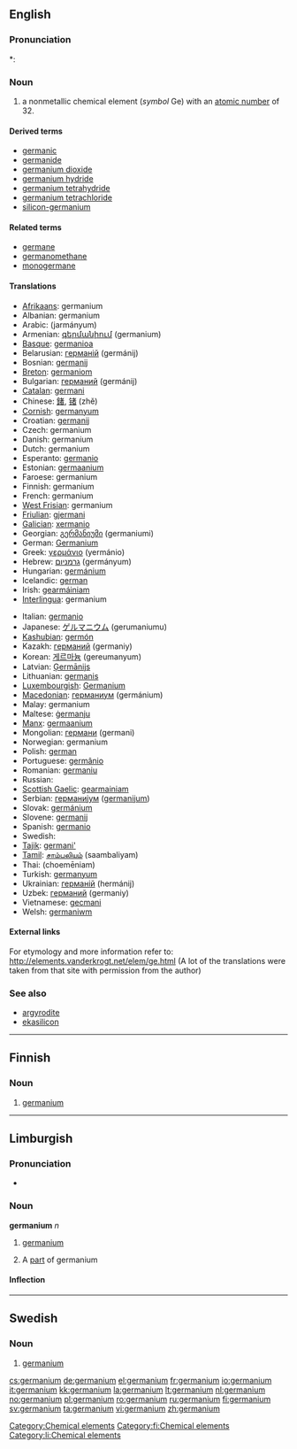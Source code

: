 ==English==
{{elements|Ge|gallium|Ga|arsenic|As}}

===Pronunciation===
*: {{rhymes|eɪniəm}}

===Noun===
{{en-noun|-}}
{{wikipedia}}

# a nonmetallic chemical element (''symbol'' Ge) with an [[atomic number]] of 32.

====Derived terms====
* [[germanic]]<!--sic-->
* [[germanide]]
* [[germanium dioxide]]
* [[germanium hydride]]
* [[germanium tetrahydride]]
* [[germanium tetrachloride]]
* [[silicon-germanium]]

====Related terms====
* [[germane]]<!--sic-->
* [[germanomethane]]
* [[monogermane]]

====Translations====
{{top}}
* [[Afrikaans]]: germanium
* Albanian: germanium
* Arabic: {{Arab|[[جرمانيوم]]}} (jarmányum) {{m}}
* Armenian: [[գերմանիում]] (germanium)
* [[Basque]]: [[germanioa]]
* Belarusian: [[германій]] (germánij) {{m}}
* Bosnian: [[germanij]]
* [[Breton]]: [[germaniom]]
* Bulgarian: [[германий]] (germánij) {{m}}
* [[Catalan]]: [[germani]]
* Chinese: [[鍺]], [[锗]] (zhě)
* [[Cornish]]: [[germanyum]]
* Croatian: [[germanij]]
* Czech: germanium
* Danish: germanium
* Dutch: germanium {{n}}
* Esperanto: [[germanio]]
* Estonian: [[germaanium]]
* Faroese: germanium
* Finnish: germanium
* French: germanium {{m}}
* [[West Frisian]]: germanium
* [[Friulian]]: [[gjermani]]
* [[Galician]]: [[xermanio]]
* Georgian: [[გერმანიუმი]] (germaniumi)
* German: [[Germanium]] {{n}}
* Greek: [[γερμάνιο]] (yermánio) {{n}}
* Hebrew: [[גרמניום]] (germányum)
* Hungarian: [[germánium]]
* Icelandic: [[german]]
* Irish: [[gearmáiniam]]
* [[Interlingua]]: germanium
{{mid}}
* Italian: [[germanio]] {{m}}
* Japanese: [[ゲルマニウム]] (gerumaniumu)
* [[Kashubian]]: [[germón]]
* Kazakh: [[германий]] (germaniy)
* Korean: [[게르마늄]] (gereumanyum)
* Latvian: [[Ģermānijs]]
* Lithuanian: [[germanis]]
* [[Luxembourgish]]: [[Germanium]]
* [[Macedonian]]: [[германиум]] (germánium) {{m}}
* Malay: germanium
* Maltese: [[ġermanju]]
* [[Manx]]: [[germaanium]]
* Mongolian: [[германи]] (germani)
* Norwegian: germanium
* Polish: [[german]] {{m}}
* Portuguese: [[germânio]] {{m}}
* Romanian: [[germaniu]] {{n}}
* Russian: {{t|ru|германий|tr=germánij|m}}
* [[Scottish Gaelic]]: [[gearmainiam]]
* Serbian: [[германиjум]] ([[germanijum]]) {{m}}
* Slovak: [[germánium]]
* Slovene: [[germanij]]
* Spanish: [[germanio]] {{m}}
* Swedish: {{t|sv|germanium|n}}
* [[Tajik]]: [[germani']]
* [[Tamil]]: [[சாம்பலியம்]] (saambaliyam)
* Thai: {{Thai|[[เจอร์เมเนียม]]}} (choemēniam)
* Turkish: [[germanyum]]
* Ukrainian: [[германій]] (hermánij) {{m}}
* Uzbek: [[германий]] (germaniy)
* Vietnamese: [[gecmani]]
* Welsh: [[germaniwm]]
{{bottom}}

====External links====
For etymology and more information refer to:
http://elements.vanderkrogt.net/elem/ge.html
(A lot of the translations were taken from that site with permission from the author)

===See also===
* [[argyrodite]]
* [[ekasilicon]]<!--Mendeleev’s name for germanium-->

[[Category:Chemical elements]]

----

==Finnish==
{{wikipedia|lang=fi}}

===Noun===
{{fi-noun}}

# {{element|lang=fi}} [[#English|germanium]]

[[Category:fi:Chemical elements]]

----

==Limburgish==

===Pronunciation===
* {{IPA|[ʝɛʁˈmaː˨ɲɔ˧m]|lang=li}}

===Noun===
'''germanium''' ''n''

# {{uncountable|lang=li}} [[germanium#English|germanium]]
# A [[part]] of germanium

====Inflection====
{{li-noun-um|germani}}

[[Category:li:Chemical elements]]


-----

==Swedish==
{{wikipedia|lang=sv}}

===Noun===
{{infl|sv|noun|g=n}}
{{sv-noun-unc-n|2=germaniumet}}

# {{context|chemical element|lang=sv}} [[#English|germanium]]

[[cs:germanium]]
[[de:germanium]]
[[el:germanium]]
[[fr:germanium]]
[[io:germanium]]
[[it:germanium]]
[[kk:germanium]]
[[la:germanium]]
[[lt:germanium]]
[[nl:germanium]]
[[no:germanium]]
[[pl:germanium]]
[[ro:germanium]]
[[ru:germanium]]
[[fi:germanium]]
[[sv:germanium]]
[[ta:germanium]]
[[vi:germanium]]
[[zh:germanium]]